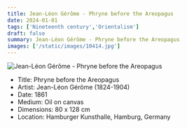 ```yaml
---
title: Jean-Léon Gérôme - Phryne before the Areopagus
date: 2024-01-01
tags: ['Nineteenth century','Orientalism']
draft: false
summary: Jean-Léon Gérôme - Phryne before the Areopagus
images: ['/static/images/10414.jpg']
---
```


![Jean-Léon Gérôme - Phryne before the Areopagus](/static/images/10414.jpg)

* Title: Phryne before the Areopagus
* Artist: Jean-Léon Gérôme (1824-1904)
* Date: 1861
* Medium: Oil on canvas
* Dimensions: 80 x 128 cm
* Location: Hamburger Kunsthalle, Hamburg, Germany



